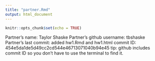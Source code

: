 ```yaml
---
title: "partner.Rmd"
output: html_document
---
```


```r
knitr::opts_chunk$set(echo = TRUE)
```

Partner's name: Taylor Shaske
Partner's github username: tbshaske
Partner's last commit: added hw1.Rmd and hw1.html
commit ID: 454e5da1de5d49cc2cd544e46713071040b94e45
tip: github includes commit ID so you don't have to use the terminal to find it.